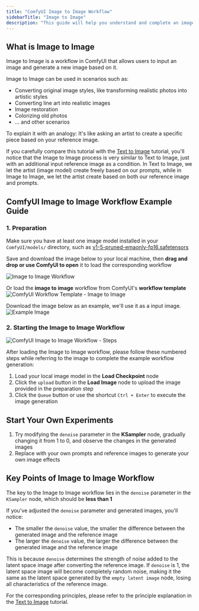 ```yaml
---
title: "ComfyUI Image to Image Workflow"
sidebarTitle: "Image to Image"
description: "This guide will help you understand and complete an image to image workflow"
---
```


## What is Image to Image

Image to Image is a workflow in ComfyUI that allows users to input an image and generate a new image based on it.

Image to Image can be used in scenarios such as:
- Converting original image styles, like transforming realistic photos into artistic styles
- Converting line art into realistic images
- Image restoration
- Colorizing old photos
- ... and other scenarios

To explain it with an analogy:
It's like asking an artist to create a specific piece based on your reference image.

If you carefully compare this tutorial with the [Text to Image](/tutorials/basic/text-to-image) tutorial, you'll notice that the Image to Image process is very similar to Text to Image, just with an additional input reference image as a condition. In Text to Image, we let the artist (image model) create freely based on our prompts, while in Image to Image, we let the artist create based on both our reference image and prompts.

## ComfyUI Image to Image Workflow Example Guide

### 1. Preparation

Make sure you have at least one image model installed in your `ComfyUI/models/` directory, such as [v1-5-pruned-emaonly-fp16.safetensors](https://huggingface.co/Comfy-Org/stable-diffusion-v1-5-archive/blob/main/v1-5-pruned-emaonly-fp16.safetensors)

Save and download the image below to your local machine, then **drag and drop or use ComfyUI to open** it to load the corresponding workflow

![Image to Image Workflow](/images/tutorial/basic/img2img/image_to_image.png)

Or load the **image to image** workflow from ComfyUI's **workflow template**
![ComfyUI Workflow Template - Image to Image](/images/tutorial/basic/image-to-image-01-template.jpg)

Download the image below as an example, we'll use it as a input image.
![Example Image](/images/tutorial/basic/img2img/input.jpeg)

### 2. Starting the Image to Image Workflow

![ComfyUI Image to Image Workflow - Steps](/images/tutorial/basic/img2img/image-to-image-02-guide.jpg)

After loading the Image to Image workflow, please follow these numbered steps while referring to the image to complete the example workflow generation:
1. Load your local image model in the **Load Checkpoint** node
2. Click the `upload` button in the **Load Image** node to upload the image provided in the preparation step
3. Click the `Queue` button or use the shortcut `Ctrl + Enter` to execute the image generation

## Start Your Own Experiments

1. Try modifying the `denoise` parameter in the **KSampler** node, gradually changing it from 1 to 0, and observe the changes in the generated images
2. Replace with your own prompts and reference images to generate your own image effects

## Key Points of Image to Image Workflow

The key to the Image to Image workflow lies in the `denoise` parameter in the `KSampler` node, which should be **less than 1**

If you've adjusted the `denoise` parameter and generated images, you'll notice:
- The smaller the `denoise` value, the smaller the difference between the generated image and the reference image
- The larger the `denoise` value, the larger the difference between the generated image and the reference image

This is because `denoise` determines the strength of noise added to the latent space image after converting the reference image. If `denoise` is 1, the latent space image will become completely random noise, making it the same as the latent space generated by the `empty latent image` node, losing all characteristics of the reference image.

For the corresponding principles, please refer to the principle explanation in the [Text to Image](/tutorials/basic/text-to-image) tutorial.









